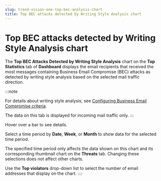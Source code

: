 ```yaml
---
slug: trend-vision-one-top-bec-analysis-chart
title: Top BEC attacks detected by Writing Style Analysis chart
---
```

# Top BEC attacks detected by Writing Style Analysis chart

The **Top BEC Attacks Detected by Writing Style Analysis** chart on the **Top Statistics** tab of **Dashboard** displays the email recipients that received the most messages containing Business Email Compromise (BEC) attacks as detected by writing style analysis based on the selected mail traffic direction.

:::note

For details about writing style analysis, see [Configuring Business Email Compromise criteria](configuring-bec-criteria.mdx).

The data on this tab is displayed for incoming mail traffic only.
:::

Hover over a bar to see details.

Select a time period by **Date**, **Week**, or **Month** to show data for the selected time period.

The specified time period only affects the data shown on this chart and its corresponding thumbnail chart on the **Threats** tab. Changing these selections does not affect other charts.

Use the **Top violators** drop-down list to select the number of email addresses that display on the chart.
::::
